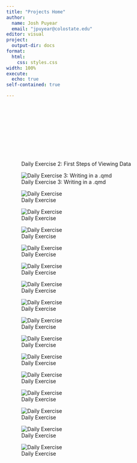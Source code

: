 ```yaml
---
title: "Projects Home"
author:
  name: Josh Puyear
  email: "jpuyear@colostate.edu"
editor: visual
project:
  output-dir: docs
format:
  html:
    css: styles.css
width: 100%
execute: 
  echo: true
self-contained: true

---
```


![Daily Exercise 2: First Steps of Viewing Data](C:/Users/Joshua Puyear/Documents/csu-undergrad/ess-330-joshp-2025/github/ess-330-daily-exercises/all-daily-exercises/02-exercise.html)

![Daily Exercise 3: Writing in a .qmd]("C:/Users/Joshua Puyear/Documents/csu-undergrad/ess-330-joshp-2025/github/ess-330-daily-exercises/all-daily-exercises/03-exercise.html")

![Daily Exercise ]("C:/Users/Joshua Puyear/Documents/csu-undergrad/ess-330-joshp-2025/github/ess-330-daily-exercises/all-daily-exercises/)

![Daily Exercise ]("C:/Users/Joshua Puyear/Documents/csu-undergrad/ess-330-joshp-2025/github/ess-330-daily-exercises/all-daily-exercises/)

![Daily Exercise ]("C:/Users/Joshua Puyear/Documents/csu-undergrad/ess-330-joshp-2025/github/ess-330-daily-exercises/all-daily-exercises/)

![Daily Exercise ]("C:/Users/Joshua Puyear/Documents/csu-undergrad/ess-330-joshp-2025/github/ess-330-daily-exercises/all-daily-exercises/)

![Daily Exercise ]("C:/Users/Joshua Puyear/Documents/csu-undergrad/ess-330-joshp-2025/github/ess-330-daily-exercises/all-daily-exercises/)

![Daily Exercise ]("C:/Users/Joshua Puyear/Documents/csu-undergrad/ess-330-joshp-2025/github/ess-330-daily-exercises/all-daily-exercises/)

![Daily Exercise ]("C:/Users/Joshua Puyear/Documents/csu-undergrad/ess-330-joshp-2025/github/ess-330-daily-exercises/all-daily-exercises/)

![Daily Exercise ]()

![Daily Exercise ]()

![Daily Exercise ]()

![Daily Exercise ]()

![Daily Exercise ]()

![Daily Exercise ]()

![Daily Exercise ]()

![Daily Exercise ]()